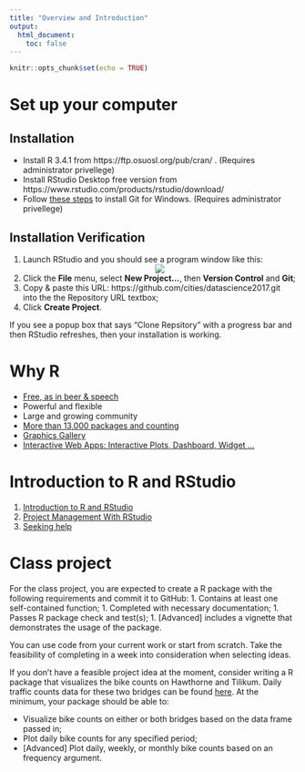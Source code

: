 ```yaml
---
title: "Overview and Introduction"
output: 
  html_document:
    toc: false
---
```


```r
knitr::opts_chunk$set(echo = TRUE)
```

# Set up your computer

## Installation
- Install R 3.4.1 from https://ftp.osuosl.org/pub/cran/ . (Requires administrator privellege)
- Install RStudio Desktop free version from https://www.rstudio.com/products/rstudio/download/
- Follow [these steps](03-git.html#install-git) to install Git for Windows. (Requires administrator privellege)

## Installation Verification
1. Launch RStudio and you should see a program window like this: <center><img src="http://swcarpentry.github.io/r-novice-gapminder/fig/01-rstudio.png"></center>
1. Click the **File** menu, select **New Project...**, then **Version Control** and **Git**;
1. Copy & paste this URL: https://github.com/cities/datascience2017.git into the the Repository URL textbox; 
1. Click **Create Project**.

If you see a popup box that says "Clone Repsitory" with a progress bar and then RStudio refreshes, then your installation is working.

# Why R

- [Free, as in beer & speech](https://www.r-project.org/about.html)
- Powerful and flexible
- Large and growing community
- [More than 13,000 packages and counting](https://www.rdocumentation.org/trends)
- [Graphics Gallery](http://www.r-graph-gallery.com/)
- [Interactive Web Apps: Interactive Plots, Dashboard, Widget ...](https://shiny.rstudio.com/gallery/)

# Introduction to R and RStudio
1. [Introduction to R and RStudio](http://swcarpentry.github.io/r-novice-gapminder/01-rstudio-intro/)
1. [Project Management With RStudio](http://swcarpentry.github.io/r-novice-gapminder/02-project-intro/)
1. [Seeking help](http://swcarpentry.github.io/r-novice-gapminder/03-seeking-help/)
    
# Class project

For the class project, you are expected to create a R package with the following requirements and commit it to GitHub:
1. Contains at least one self-contained function;
1. Completed with necessary documentation;
1. Passes R package check and test(s);
1. [Advanced] includes a vignette that demonstrates the usage of the package.

You can use code from your current work or start from scratch. Take the feasibility of completing in a week into consideration when selecting ideas.
        
If you don't have a feasible project idea at the moment, consider writing a R package that visualizes the bike counts on Hawthorne and Tilikum. Daily traffic counts data for these two bridges can be found [here](https://github.com/cities/datascience2017/tree/master/data). At the minimum, your package should be able to:

- Visualize bike counts on either or both bridges based on the data frame passed in;
- Plot daily bike counts for any specified period;
- [Advanced] Plot daily, weekly, or monthly bike counts based on an frequency argument.